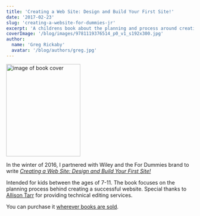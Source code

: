 ```yaml
---
title: 'Creating a Web Site: Design and Build Your First Site!'
date: '2017-02-23'
slug: 'creating-a-website-for-dummies-jr'
excerpt: 'A childrens book about the planning and process around creating a website.'
coverImage: '/blog/images/9781119376514_p0_v1_s192x300.jpg'
author:
  name: 'Greg Rickaby'
  avatar: '/blog/authors/greg.jpg'
---
```


<div className="align-right">
  <a href="https://amzn.to/34QAxAQ">
    <Image
      alt="image of book cover"
      height="249"
      src="/blog/images/9781119376514_p0_v1_s192x300.jpg"
      width="199"
    />
  </a>
</div>

In the winter of 2016, I partnered with Wiley and the For Dummies brand to write [_Creating a Web Site: Design and Build Your First Site!_](https://amzn.to/34QAxAQ)

Intended for kids between the ages of 7-11. The book focuses on the planning process behind creating a successful website. Special thanks to [Allison Tarr](https://allisontarr.com/) for providing technical editing services.

You can purchase it [wherever books are sold](https://amzn.to/34QAxAQ).
